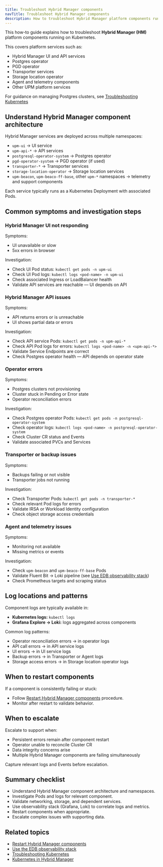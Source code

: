 ```yaml
---
title: Troubleshoot Hybrid Manager components
navTitle: Troubleshoot Hybrid Manager components
description: How to troubleshoot Hybrid Manager platform components running on Kubernetes.
---
```


This how-to guide explains how to troubleshoot **Hybrid Manager (HM)** platform components running on Kubernetes.

This covers platform services such as:

-   Hybrid Manager UI and API services
-   Postgres operator
-   PGD operator
-   Transporter services
-   Storage location operator
-   Agent and telemetry components
-   Other UPM platform services

For guidance on managing Postgres clusters, see [Troubleshooting Kubernetes](/portal/kubernetes/learn/how-to/troubleshooting-on-kubernetes)

## Understand Hybrid Manager component architecture

Hybrid Manager services are deployed across multiple namespaces:

-   `upm-ui` → UI service
-   `upm-api-*` → API services
-   `postgresql-operator-system` → Postgres operator
-   `pgd-operator-system` → PGD operator (if used)
-   `transporter-*` → Transporter services
-   `storage-location-operator` → Storage location services
-   `upm-beacon`, `upm-beaco-ff-base`, other `upm-*` namespaces → telemetry and support components

Each service typically runs as a Kubernetes Deployment with associated Pods.

## Common symptoms and investigation steps

### Hybrid Manager UI not responding

Symptoms:

-   UI unavailable or slow
-   5xx errors in browser

Investigation:

-   Check UI Pod status: `kubectl get pods -n upm-ui`
-   Check UI Pod logs: `kubectl logs <pod-name> -n upm-ui`
-   Check associated Ingress or LoadBalancer health
-   Validate API services are reachable — UI depends on API

### Hybrid Manager API issues

Symptoms:

-   API returns errors or is unreachable
-   UI shows partial data or errors

Investigation:

-   Check API service Pods: `kubectl get pods -n upm-api-*`
-   Check API Pod logs for errors: `kubectl logs <pod-name> -n <upm-api-*>`
-   Validate Service Endpoints are correct
-   Check Postgres operator health — API depends on operator state

### Operator errors

Symptoms:

-   Postgres clusters not provisioning
-   Cluster stuck in Pending or Error state
-   Operator reconciliation errors

Investigation:

-   Check Postgres operator Pods: `kubectl get pods -n postgresql-operator-system`
-   Check operator logs: `kubectl logs <pod-name> -n postgresql-operator-system`
-   Check Cluster CR status and Events
-   Validate associated PVCs and Services

### Transporter or backup issues

Symptoms:

-   Backups failing or not visible
-   Transporter jobs not running

Investigation:

-   Check Transporter Pods: `kubectl get pods -n transporter-*`
-   Check relevant Pod logs for errors
-   Validate IRSA or Workload Identity configuration
-   Check object storage access credentials

### Agent and telemetry issues

Symptoms:

-   Monitoring not available
-   Missing metrics or events

Investigation:

-   Check `upm-beacon` and `upm-beaco-ff-base` Pods
-   Validate Fluent Bit → Loki pipeline (see [Use EDB observability stack](./use-edb-observability-stack))
-   Check Prometheus targets and scraping status

## Log locations and patterns

Component logs are typically available in:

-   **Kubernetes logs:** `kubectl logs`
-   **Grafana Explore → Loki:** logs aggregated across components

Common log patterns:

-   Operator reconciliation errors → in operator logs
-   API call errors → in API service logs
-   UI errors → in UI service logs
-   Backup errors → in Transporter or Agent logs
-   Storage access errors → in Storage location operator logs

## When to restart components

If a component is consistently failing or stuck:

-   Follow [Restart Hybrid Manager components](./restart-hybrid-manager-components) procedure.
-   Monitor after restart to validate behavior.

## When to escalate

Escalate to support when:

-   Persistent errors remain after component restart
-   Operator unable to reconcile Cluster CR
-   Data integrity concerns arise
-   Multiple Hybrid Manager components are failing simultaneously

Capture relevant logs and Events before escalation.

## Summary checklist

-   Understand Hybrid Manager component architecture and namespaces.
-   Investigate Pods and logs for relevant component.
-   Validate networking, storage, and dependent services.
-   Use observability stack (Grafana, Loki) to correlate logs and metrics.
-   Restart components when appropriate.
-   Escalate complex issues with supporting data.

## Related topics

-   [Restart Hybrid Manager components](./restart-hybrid-manager-components)
-   [Use the EDB observability stack](./use-edb-observability-stack)
-   [Troubleshooting Kubernetes](/portal/kubernetes/learn/how-to/troubleshooting-on-kubernetes)
-   [Kubernetes in Hybrid Manager](/portal/kubernetes/learn/explained/k8s-in-hybrid-manager/)
